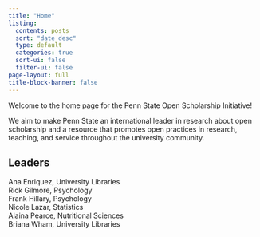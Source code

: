 ```yaml
---
title: "Home"
listing:
  contents: posts
  sort: "date desc"
  type: default
  categories: true
  sort-ui: false
  filter-ui: false
page-layout: full
title-block-banner: false
---
```


Welcome to the home page for the Penn State Open Scholarship Initiative!

We aim to make Penn State an international leader in research about open scholarship and a resource that promotes open practices in  research, teaching, and service throughout the university community.

## Leaders

Ana Enriquez, University Libraries</br>
Rick Gilmore, Psychology</br>
Frank Hillary, Psychology</br>
Nicole Lazar, Statistics</br>
Alaina Pearce, Nutritional Sciences</br>
Briana Wham, University Libraries

